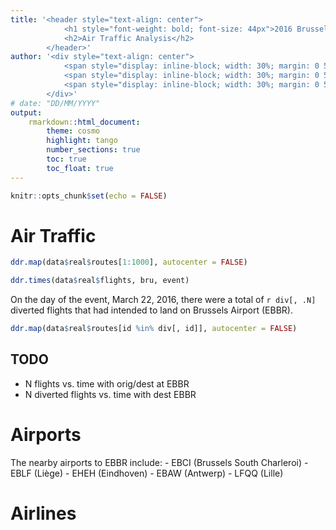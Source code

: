 ```yaml
---
title: '<header style="text-align: center">
			<h1 style="font-weight: bold; font-size: 44px">2016 Brussels Bombings</h1>
			<h2>Air Traffic Analysis</h2>
		</header>'
author: '<div style="text-align: center">
			<span style="display: inline-block; width: 30%; margin: 0 5px">[Ramiro Balado Ordax](https://github.com/Qjammer)</span>
			<span style="display: inline-block; width: 30%; margin: 0 5px">[Alejandro Hernández Rubio](https://github.com/Shyryuu)</span>
			<span style="display: inline-block; width: 30%; margin: 0 5px">[Pol Mesalles Ripoll](https://github.com/polmes)</span>
		</div>'
# date: "DD/MM/YYYY"
output:
    rmarkdown::html_document:
        theme: cosmo
        highlight: tango
        number_sections: true
        toc: true
        toc_float: true
---
```


```r
knitr::opts_chunk$set(echo = FALSE)
```

# Air Traffic

```r
ddr.map(data$real$routes[1:1000], autocenter = FALSE)
```

```r
ddr.times(data$real$flights, bru, event)
```

On the day of the event, March 22, 2016, there were a total of `r div[, .N]` diverted flights that had intended to land on Brussels Airport (EBBR).

```r
ddr.map(data$real$routes[id %in% div[, id]], autocenter = FALSE)
```

## TODO

- N flights vs. time with orig/dest at EBBR
- N diverted flights vs. time with dest EBBR

# Airports

The nearby airports to EBBR include:
- EBCI (Brussels South Charleroi)
- EBLF (Liège)
- EHEH (Eindhoven)
- EBAW (Antwerp)
- LFQQ (Lille)

# Airlines

